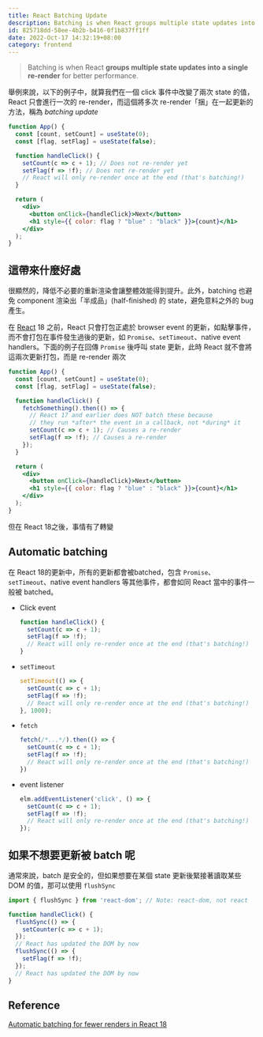```yaml
---
title: React Batching Update
description: Batching is when React groups multiple state updates into a single re-render for better performance
id: 825718dd-58ee-4b2b-b416-0f1b837ff1ff
date: 2022-Oct-17 14:32:19+08:00
category: frontend
---
```


> Batching is when React **groups multiple state updates into a single re-render** for better performance.

舉例來說，以下的例子中，就算我們在一個 click 事件中改變了兩次 state 的值，React 只會進行一次的 re-render，而這個將多次 re-render「捆」在一起更新的方法，稱為 *batching update*

```jsx
function App() {
  const [count, setCount] = useState(0);
  const [flag, setFlag] = useState(false);

  function handleClick() {
    setCount(c => c + 1); // Does not re-render yet
    setFlag(f => !f); // Does not re-render yet
    // React will only re-render once at the end (that's batching!)
  }

  return (
    <div>
      <button onClick={handleClick}>Next</button>
      <h1 style={{ color: flag ? "blue" : "black" }}>{count}</h1>
    </div>
  );
}
```

## 這帶來什麼好處

很顯然的，降低不必要的重新渲染會讓整體效能得到提升。此外，batching 也避免 component 渲染出「半成品」(half-finished) 的 state，避免意料之外的 bug 產生。

在 [React](https://react.dev/blog/2022/03/29/react-v18) 18 之前，React 只會打包正處於 browser event 的更新，如點擊事件，而不會打包在事件發生過後的更新，如 `Promise`、`setTimeout`、native event handlers。下面的例子在回傳 `Promise` 後呼叫 state 更新，此時 React 就不會將這兩次更新打包，而是 re-render 兩次

```jsx
function App() {
  const [count, setCount] = useState(0);
  const [flag, setFlag] = useState(false);

  function handleClick() {
    fetchSomething().then(() => {
      // React 17 and earlier does NOT batch these because
      // they run *after* the event in a callback, not *during* it
      setCount(c => c + 1); // Causes a re-render
      setFlag(f => !f); // Causes a re-render
    });
  }

  return (
    <div>
      <button onClick={handleClick}>Next</button>
      <h1 style={{ color: flag ? "blue" : "black" }}>{count}</h1>
    </div>
  );
}
```

但在 React 18之後，事情有了轉變

## Automatic batching

在 React 18的更新中，所有的更新都會被batched，包含 `Promise`、`setTimeout`、native event handlers 等其他事件，都會如同 React 當中的事件一般被 batched。

- Click event
  ```javascript
  function handleClick() {
    setCount(c => c + 1);
    setFlag(f => !f);
    // React will only re-render once at the end (that's batching!)
  }
  ```

- `setTimeout`
  ```javascript
  setTimeout(() => {
    setCount(c => c + 1);
    setFlag(f => !f);
    // React will only re-render once at the end (that's batching!)
  }, 1000);
  ```

- `fetch`
  ```javascript
  fetch(/*...*/).then(() => {
    setCount(c => c + 1);
    setFlag(f => !f);
    // React will only re-render once at the end (that's batching!)
  })
  ```

- event listener
  ```javascript
  elm.addEventListener('click', () => {
    setCount(c => c + 1);
    setFlag(f => !f);
    // React will only re-render once at the end (that's batching!)
  });
  ```

## 如果不想要更新被 batch 呢

通常來說，batch 是安全的，但如果想要在某個 state 更新後緊接著讀取某些 DOM 的值，那可以使用 `flushSync`

```jsx
import { flushSync } from 'react-dom'; // Note: react-dom, not react

function handleClick() {
  flushSync(() => {
    setCounter(c => c + 1);
  });
  // React has updated the DOM by now
  flushSync(() => {
    setFlag(f => !f);
  });
  // React has updated the DOM by now
}
```

## Reference

[Automatic batching for fewer renders in React 18](https://github.com/reactwg/react-18/discussions/21)
